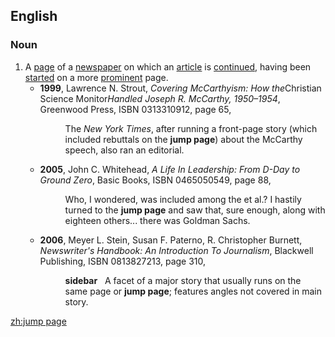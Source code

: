 ==English==

===Noun===
{{en-noun}}
# A [[page]] of a [[newspaper]] on which an [[article]] is [[continue]]d, having been [[start]]ed on a more [[prominent]] page.
#* '''1999''', Lawrence N. Strout, ''Covering McCarthyism: How the ''Christian Science Monitor'' Handled Joseph R. McCarthy, 1950–1954'', Greenwood Press, ISBN 0313310912, page 65,
#*: The ''New York Times'',<!--sic The not italicized--> after running a front-page story (which included rebuttals on the '''jump page''') about the McCarthy speech, also ran an editorial.
#* '''2005''', John C. Whitehead, ''A Life In Leadership: From D-Day to Ground Zero'', Basic Books, ISBN 0465050549, page 88,
#*: Who, I wondered, was included among the et al.?<!--sic no ital no quote--> I hastily turned to the '''jump page''' and saw that, sure enough, along with eighteen others... there was Goldman Sachs.
#* '''2006''', Meyer L. Stein, Susan F. Paterno, R. Christopher Burnett, ''Newswriter's Handbook: An Introduction To Journalism'', Blackwell Publishing, ISBN 0813827213, page 310,
#*: '''sidebar''' &nbsp; A facet of a major story that usually runs on the same page or '''jump page'''; features angles not covered in main story.

[[zh:jump page]]